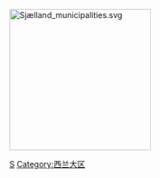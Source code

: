 [[Image:Sjælland_municipalities.svg|250px]]
</br>

[[Category:丹麦城市|S]]
[[Category:西兰大区|Category:西兰大区]]
